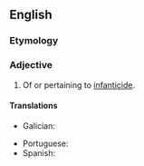 ==English==

===Etymology===
{{suffix|en|infanticide|al}}

===Adjective===
{{head|en|adjective}}

# Of or pertaining to [[infanticide]].

====Translations====
{{trans-top|}}
* Galician: {{t|gl|infanticida|m|f}}
{{trans-mid}}
* Portuguese: {{t+|pt|infanticida|m|f}}
* Spanish: {{t|es|infanticida|m|f}}
{{trans-bottom}}